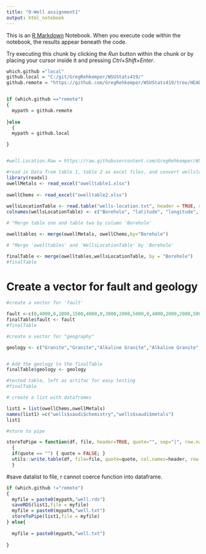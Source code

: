 ```yaml
---
title: "O-Well assignment1"
output: html_notebook
---
```


This is an [R Markdown](http://rmarkdown.rstudio.com) Notebook. When you execute code within the notebook, the results appear beneath the code. 

Try executing this chunk by clicking the *Run* button within the chunk or by placing your cursor inside it and pressing *Ctrl+Shift+Enter*. 
```r
which.github ="local"
github.local = "C:/git/GregRehkemper/WSUStats419/"
github.remote = "https://github.com/GregRehkemper/WSUStats419/tree/HEAD/"


if (which.github =="remote")
{
  mypath = github.remote
 
}else
  {
  mypath = github.local

}


#well.Location.Raw = https://raw.githubusercontent.com/GregRehkemper/WSUStats419/main/o-well/wells-location.txt?token=ASUPSE7VGFM3RGCMWSKDPPDAFIFC2
```
```r
#read in Data from table 1, table 2 as excel files, and convert wellslocation to table from txt file and  columns  to standardize language '
library(readxl)
owellMetals <- read_excel("owelltable1.xlsx")
  
owellChems <- read_excel("owelltable2.xlsx")
  
wellsLocationTable <- read.table("wells-location.txt", header = TRUE, sep = "|", stringsAsFactors = FALSE)  
colnames(wellsLocationTable) <- c("Borehole", "latitude", "longitude", "altitude.ft")
```

```r
# "Merge table one and table two by column 'Borehole'

owelltables <- merge(owellMetals, owellChems,by="Borehole")

# "Merge 'owelltables' and 'WellsLocationTable' by 'Borehole'

finalTable <- merge(owelltables,wellsLocationTable, by = "Borehole")
#finalTable
```
# Create a vector for fault and geology

```r
#create a vector for 'fault'

fault <-c(0,4000,0,1000,1500,4000,0,3000,2000,5000,0,4000,2000,2000,5000,4000,3000,5000,10000,8000,9000,5000,0)
finalTable$fault <- fault
#finalTable

#create a vector for "geography"

geology <- c("Granite","Granite","Alkaline Granite","Alkaline Granite","Granite","Volcanic Rock","Gypsum","Alkaline Granite","Gypsum","Volcanic Rock","Alkaline Granite","Granite","Gypsum","Gypsum","Volcanic Rock","Volcanic Rock","Gypsum","Sand","Sand","Sand","Sand","Sand","Alkaline Granite")


# Add the geology to the finalTable
finalTable$geology <- geology

#tested table, left as artifac for easy testing
#finalTable


```
```r
# create a list with dataframes

list1 = list(owellChems,owellMetals)
names(list1) =c("wells$saudi$chemistry","wells$saudi$metals")
list1

```


```r
#store to pipe

storeToPipe = function(df, file, header=TRUE, quote="", sep="|", row.names=FALSE)
  {
  if(quote == "") { quote = FALSE; }
  utils::write.table(df, file=file, quote=quote, col.names=header, row.names=row.names, sep=sep);
  }


```
#save datalist to file, r cannot coerce function into dataframe.

```r


if (which.github !="remote")
{
  myfile = paste0(mypath,"well.rds")
  saveRDS(list1,file = myfile)
  myfile = paste0(mypath,"well.txt")
  storeToPipe(list1,file = myfile)
} else{
  
  myfile = paste0(mypath,"well.txt")
  
}
```

